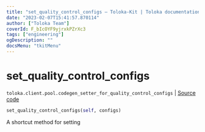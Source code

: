 ```yaml
---
title: "set_quality_control_configs — Toloka-Kit | Toloka documentation"
date: "2023-02-07T15:41:57.870114"
author: ["Toloka Team"]
coverId: F_bIcOYF9yjrxkPZrXc3
tags: ["engineering"]
ogDescription: ""
docsMenu: "tkitMenu"
---
```


# set_quality_control_configs
`toloka.client.pool.codegen_setter_for_quality_control_configs` | [Source code](https://github.com/Toloka/toloka-kit/blob/v1.1.3/src/client/pool/__init__.py#L0)

```python
set_quality_control_configs(self, configs)
```

A shortcut method for setting